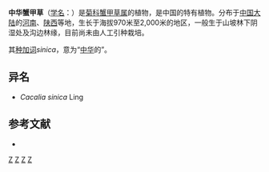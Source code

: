 {{Speciesbox
| taxon = Parasenecio sinica
| authority = (Ling) [[陈艺林|Y. L. Chen]]
}}

'''中华蟹甲草'''（[[学名|学名]]：{{lang|la|''Parasenecio sinica''}}）是[[菊科|菊科]][[蟹甲草属|蟹甲草属]]的植物，是中国的特有植物。分布于[[中国大陆|中国大陆]]的[[河南|河南]]、[[陕西|陕西]]等地，生长于海拔970米至2,000米的地区，一般生于山坡林下阴湿处及沟边林缘，目前尚未由人工引种栽培。

其[[种加词|种加词]]''sinica''，意为“[[中华|中华]]的”。

== 异名 ==
* ''Cacalia sinica'' Ling

== 参考文献 ==
<div class="references-small">
* {{cite web| url =http://www.bioinfo.cn/db05/KmzwSpecies.php?action=view&id=5152| title =中华蟹甲草| work =《中国高等植物数据库全库》| publisher =中国科学院微生物研究所| author =昆明植物研究所| accessdate =2009-02-25| deadurl =yes| archiveurl =https://web.archive.org/web/20160305001134/http://www.bioinfo.cn/db05/KmzwSpecies.php?action=view&id=5152| archivedate =2016-03-05}}
</div>

[[Category:蟹甲草属|Z]]
[[Category:中國特有植物|Z]]
[[Category:陕西植物|Z]]
[[Category:河南植物|Z]]